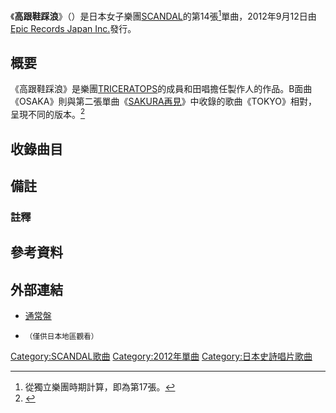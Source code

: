 {{Infobox Single 
| Name            = 高跟鞋踩浪
| Artist          = [[SCANDAL|SCANDAL]]
| Album           = 
| A-side          =
| B-side          = OSAKA
| Released        = 2012年9月12日
| Format          = [[單曲|單曲]]
| Recorded        = 2012年<br/>{{JPN}}
| Genre           = [[J-POP|J-POP]]
| Length          = 13:09
| Label           = [[Epic_Records_Japan_Inc.|Epic Records Japan Inc.]]<br/>ESCL-3956
| Writer          = 和田唱<br/>SCANDAL<br/>MASTERWORKS
| Producer        = 和田唱
| Certification   =
| Chart position  = * 週榜第9名<small>（[[Oricon公信榜|Oricon]]）</small>
* 日榜最高第5名<small>（Oricon）</small>
* 第15名<small>（[[Billboard_JAPAN|Billboard JAPAN Hot 100]]）</small>
| Last single     = [[太陽Scandalous|太陽Scandalous]]<br/>（2012年）
| This single     = '''高跟鞋踩浪'''<br/>（2012年）
| Next single     = [[應該不會再見了、要保重喔|應該不會再見了、要保重喔]]<br/>（2013年）
| Misc = 
}}
《'''高跟鞋踩浪'''》（{{lang-ja|ピンヒールサーファー}}）是日本女子樂團[[SCANDAL|SCANDAL]]的第14張<ref group="注">從獨立樂團時期計算，即為第17張。</ref>單曲，2012年9月12日由[[Epic_Records_Japan_Inc.|Epic Records Japan Inc.]]發行。

== 概要 ==
《高跟鞋踩浪》是樂團[[TRICERATOPS|TRICERATOPS]]的成員和田唱擔任製作人的作品。B面曲《OSAKA》則與第二張單曲《[[SAKURA再見|SAKURA再見]]》中收錄的歌曲《TOKYO》相對，呈現不同的版本。<ref>{{cite web |url=http://www.barks.jp/news/?id=1000079274 |language=ja |title=<span lang="ja">SCANDAL、7/11発売新曲はORANGE RANGEのNAOTOプロデュース「イケナイ太陽」より刺激的な“スキャンダラス太陽”</span> |publisher=BARKS |date=2012-05-01 |accessdate=2012-12-27 |archive-date=2012-06-11 |archive-url=https://web.archive.org/web/20120611083413/http://www.barks.jp//news/?id=1000079274 |dead-url=yes }}</ref>

== 收錄曲目 ==
{{tracklist
| headline        = 通常盤
| extra_column    = 編曲
| title1          = 高跟鞋踩浪
| lyrics1         = 和田唱
| music1          = 和田唱
| extra1          = 和田唱
| length1         = 5:04
| title2          = OSAKA
| lyrics2         = SCANDAL<br/>MASTERWORKS
| music2          = MASTERWORKS
| extra2          = 川口圭太
| length2         = 3:02
| title3          = 高跟鞋踩浪（Instrumental）
| lyrics3         = －
| music3          = －
| extra3          = －
| length3         =
}}

== 備註 ==
=== 註釋 ===
{{Reflist|group=注}}

== 參考資料 ==
{{Reflist}}

== 外部連結 ==
* [http://www.sonymusic.co.jp/Music/Arch/ES/scandal/ESCL-3956 通常盤] {{Wayback|url=http://www.sonymusic.co.jp/Music/Arch/ES/scandal/ESCL-3956 |date=20160307191823 }} {{ja icon}}
* {{YouTube|aNA8015TGcA|SCANDAL 『ピンヒールサーファー』}}<small>（僅供日本地區觀看）</small>

{{SCANDAL}}

{{DEFAULTSORT:Pinheel Sufer}}
[[Category:SCANDAL歌曲|Category:SCANDAL歌曲]]
[[Category:2012年單曲|Category:2012年單曲]]
[[Category:日本史詩唱片歌曲|Category:日本史詩唱片歌曲]]
